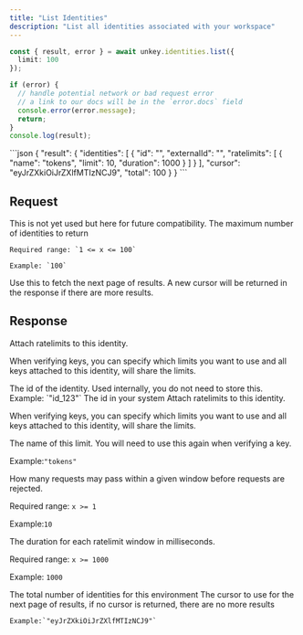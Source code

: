 ```yaml
---
title: "List Identities"
description: "List all identities associated with your workspace"
---
```


<RequestExample>

```ts
const { result, error } = await unkey.identities.list({
  limit: 100
});

if (error) {
  // handle potential network or bad request error
  // a link to our docs will be in the `error.docs` field
  console.error(error.message);
  return;
}
console.log(result);
```

</RequestExample>

<ResponseExample>
```json
{
  "result": {
    "identities": [
      {
        "id": "<string>",
        "externalId": "<string>",
        "ratelimits": [
          {
            "name": "tokens",
            "limit": 10,
            "duration": 1000
          }
        ]
      }
    ],
    "cursor": "eyJrZXkiOiJrZXlfMTIzNCJ9",
    "total": 100
  }
}
```
</ResponseExample>


## Request

<ParamField body="environment" type="string">
    This is not yet used but here for future compatibility.
</ParamField>

<ParamField body="limit" type="int">
    The maximum number of identities to return

    Required range: `1 <= x <= 100`

    Example: `100`
</ParamField>

<ParamField body="cursor" type="string">
    Use this to fetch the next page of results. A new cursor will be returned in the response if there are more results.
</ParamField>


## Response

<ResponseField name="identities" type="object[]" required >
  Attach ratelimits to this identity.

  When verifying keys, you can specify which limits you want to use and all keys attached to this identity, will share the limits.

  <Expandable title="properties">
<ResponseField name="id" type="string" required>
  The id of the identity. Used internally, you do not need to store this.
  Example: `"id_123"`

</ResponseField>

<ResponseField name="externalId" type="string" required>
  The id in your system

</ResponseField>

<ResponseField name="ratelimits" type="object[]" required>
  Attach ratelimits to this identity.

  When verifying keys, you can specify which limits you want to use and all keys attached to this identity, will share the limits.

  <Expandable title="properties">
  <ResponseField name="name" type="string" required>
  The name of this limit. You will need to use this again when verifying a key.

  Example:`"tokens"`
  </ResponseField>

<ResponseField name="limit" type="int" required>
  How many requests may pass within a given window before requests are rejected.

   Required range: `x >= 1`

   Example:`10`

</ResponseField>

<ResponseField name="duration" type="int" required>
  The duration for each ratelimit window in milliseconds.

  Required range: `x >= 1000`

  Example: `1000`
</ResponseField>
</Expandable>


</ResponseField>
</Expandable>
</ResponseField>
<ResponseField name="total" type="int" required>
The total number of identities for this environment
</ResponseField>

<ResponseField name="cursor" type="string">
    The cursor to use for the next page of results, if no cursor is returned, there are no more results

    Example:`"eyJrZXkiOiJrZXlfMTIzNCJ9"`
</ResponseField>
